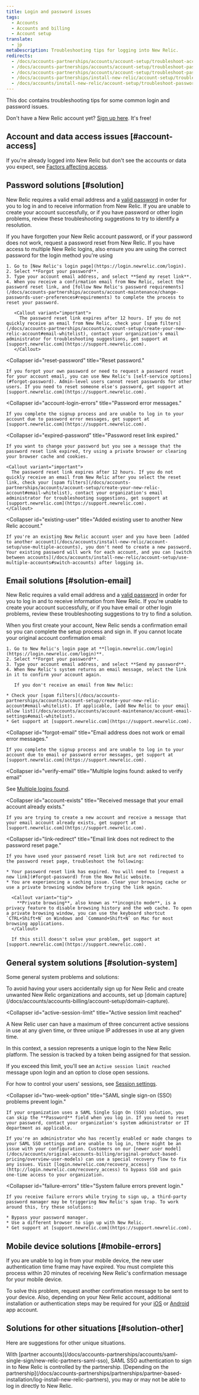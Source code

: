 ```yaml
---
title: Login and password issues
tags:
  - Accounts
  - Accounts and billing
  - Account setup
translate:
  - jp
metaDescription: Troubleshooting tips for logging into New Relic.
redirects:
  - /docs/accounts-partnerships/accounts/account-setup/troubleshoot-account-password-problems
  - /docs/accounts-partnerships/accounts/account-setup/troubleshoot-password-or-login-problems
  - /docs/accounts-partnerships/accounts/account-setup/troubleshoot-password-email-address-login-problems
  - /docs/accounts-partnerships/install-new-relic/account-setup/troubleshoot-password-email-address-login-problems
  - /docs/accounts/install-new-relic/account-setup/troubleshoot-password-email-address-login-problems
---
```



This doc contains troubleshooting tips for some common login and password issues. 

Don't have a New Relic account yet? [Sign up here](https://newrelic.com/signup). It's free!

## Account and data access issues [#account-access]

If you're already logged into New Relic but don't see the accounts or data you expect, see [Factors affecting access](/docs/accounts/accounts-billing/general-account-settings/factors-affecting-access-features-data#account-access).

## Password solutions [#solution]

New Relic requires a valid email address and a [valid password](/docs/accounts-partnerships/accounts/account-maintenance/change-passwords-user-preferences#requirements) in order for you to log in and to receive information from New Relic. If you are unable to create your account successfully, or if you have password or other login problems, review these troubleshooting suggestions to try to identify a resolution.

<CollapserGroup>
  <Collapser
    id="forgot-password"
    title="Forgot your password, or your password does not work."
  >
    If you have forgotten your New Relic account password, or if your password does not work, request a password reset from New Relic. If you have access to multiple New Relic logins, also ensure you are using the correct password for the login method you're using

    1. Go to [New Relic's login page](https://login.newrelic.com/login).
    2. Select **Forgot your password**.
    3. Type your account email address, and select **Send my reset link**.
    4. When you receive a confirmation email from New Relic, select the password reset link, and [follow New Relic's password requirements](/docs/accounts-partnerships/accounts/account-maintenance/change-passwords-user-preferences#requirements) to complete the process to reset your password.

       <Callout variant="important">
         The password reset link expires after 12 hours. If you do not quickly receive an email from New Relic, check your [spam filters](/docs/accounts-partnerships/accounts/account-setup/create-your-new-relic-account#email-whitelist), contact your organization's email administrator for troubleshooting suggestions, get support at [support.newrelic.com](https://support.newrelic.com).
       </Callout>
  </Collapser>

  <Collapser
    id="reset-password"
    title="Reset password."
  >
    If you forgot your own password or need to request a password reset for your account email, you can use New Relic's [self-service options](#forgot-password). Admin-level users cannot reset passwords for other users. If you need to reset someone else's password, get support at [support.newrelic.com](https://support.newrelic.com).
  </Collapser>

  <Collapser
    id="account-login-errors"
    title="Password error messages."
  >
    If you complete the signup process and are unable to log in to your account due to password error messages, get support at [support.newrelic.com](https://support.newrelic.com).
  </Collapser>

  <Collapser
    id="expired-password"
    title="Password reset link expired."
  >
    If you want to change your password but you see a message that the password reset link expired, try using a private browser or clearing your browser cache and cookies.

    <Callout variant="important">
      The password reset link expires after 12 hours. If you do not quickly receive an email from New Relic after you select the reset link, check your [spam filters](/docs/accounts-partnerships/accounts/account-setup/create-your-new-relic-account#email-whitelist), contact your organization's email administrator for troubleshooting suggestions, get support at [support.newrelic.com](https://support.newrelic.com).
    </Callout>
  </Collapser>

  <Collapser
    id="existing-user"
    title="Added existing user to another New Relic account."
  >
    If you're an existing New Relic account user and you have been [added to another account](/docs/accounts/install-new-relic/account-setup/use-multiple-accounts), you don't need to create a new password. Your existing password will work for each account, and you can [switch between accounts](/docs/accounts/install-new-relic/account-setup/use-multiple-accounts#switch-accounts) after logging in.
  </Collapser>
</CollapserGroup>

## Email solutions [#solution-email]

New Relic requires a valid email address and a [valid password](/docs/accounts-partnerships/accounts/account-maintenance/change-passwords-user-preferences#requirements) in order for you to log in and to receive information from New Relic. If you're unable to create your account successfully, or if you have email or other login problems, review these troubleshooting suggestions to try to find a solution.

<CollapserGroup>
  <Collapser
    id="no-confirmation-email"
    title="Did not receive new account confirmation email."
  >
    When you first create your account, New Relic sends a confirmation email so you can complete the setup process and sign in. If you cannot locate your original account confirmation email:

    1. Go to New Relic's login page at **[login.newrelic.com/login](https://login.newrelic.com/login)**.
    2. Select **Forgot your password**.
    3. Type your account email address, and select **Send my password**.
    4. When New Relic's system returns an email message, select the link in it to confirm your account again.

       If you don't receive an email from New Relic:

    * Check your [spam filters](/docs/accounts-partnerships/accounts/account-setup/create-your-new-relic-account#email-whitelist). If applicable, [add New Relic to your email allow list](/docs/accounts/accounts/account-maintenance/account-email-settings#email-whitelist).
    * Get support at [support.newrelic.com](https://support.newrelic.com).
  </Collapser>

  <Collapser
    id="forgot-email"
    title="Email address does not work or email error messages."
  >
    If you complete the signup process and are unable to log in to your account due to email or password error messages, get support at [support.newrelic.com](https://support.newrelic.com).
  </Collapser>

  <Collapser
    id="verify-email"
    title="Multiple logins found: asked to verify email"
  >
See [Multiple logins found](/docs/accounts/accounts-billing/account-setup/multiple-logins-found). 
  </Collapser>

  <Collapser
    id="account-exists"
    title="Received message that your email account already exists."
  >
    If you are trying to create a new account and receive a message that your email account already exists, get support at [support.newrelic.com](https://support.newrelic.com).
  </Collapser>

  <Collapser
    id="link-redirect"
    title="Email link does not redirect to the password reset page."
  >
    If you have used your password reset link but are not redirected to the password reset page, troubleshoot the following:

    * Your password reset link has expired. You will need to [request a new link](#forgot-password) from the New Relic website.
    * You are experiencing a caching issue. Clear your browsing cache or use a private browsing window before trying the link again.

      <Callout variant="tip">
        **Private browsing**, also known as **incognito mode**, is a privacy feature to disable browsing history and the web cache. To open a private browsing window, you can use the keyboard shortcut `CTRL+Shift+N` on Windows and `Command+Shift+N` on Mac for most browsing applications.
      </Callout>

      If this still doesn't solve your problem, get support at [support.newrelic.com](https://support.newrelic.com).
  </Collapser>


</CollapserGroup>

## General system solutions [#solution-system]

Some general system problems and solutions:

<CollapserGroup>
  <Collapser
    id="domain-capture"
    title="Capture users with email addresses from your domain"
  >
To avoid having your users accidentally sign up for New Relic and create unwanted New Relic organizations and accounts, set up [domain capture](/docs/accounts/accounts-billing/account-setup/domain-capture).  
</Collapser>

  <Collapser
    id="active-session-limit"
    title="Active session limit reached"
  >
A New Relic user can have a maximum of three concurrent active sessions in use at any given time, or three unique IP addresses in use at any given time. 

In this context, a session represents a unique login to the New Relic platform. The session is tracked by a token being assigned for that session. 

If you exceed this limit, you'll see an `Active session limit reached` message upon login and an option to close open sessions.

For how to control your users' sessions, see [Session settings](/docs/accounts/accounts-billing/new-relic-one-user-management/authentication-domains-saml-sso-scim-more#session-mgmt).  
</Collapser>

  <Collapser
    id="two-week-option"
    title="SAML single sign-on (SSO) problems prevent login."
  >
    If your organization uses a SAML Single Sign On (SSO) solution, you can skip the **Password** field when you log in. If you need to reset your password, contact your organization's system administrator or IT department as applicable.

    If you're an administrator who has recently enabled or made changes to your SAML SSO settings and are unable to log in, there might be an issue with your configuration. Customers on our [newer user model](/docs/accounts/original-accounts-billing/original-product-based-pricing/overview-user-models) can use a special recovery flow to fix any issues. Visit [login.newrelic.com/recovery_access](http://login.newrelic.com/recovery_access) to bypass SSO and gain one-time access to your organization.
  </Collapser>

  <Collapser
    id="failure-errors"
    title="System failure errors prevent login."
  >
    If you receive failure errors while trying to sign up, a third-party password manager may be triggering New Relic's spam trap. To work around this, try these solutions:

    * Bypass your password manager.
    * Use a different browser to sign up with New Relic.
    * Get support at [support.newrelic.com](https://support.newrelic.com).
  </Collapser>
</CollapserGroup>

## Mobile device solutions [#mobile-errors]

If you are unable to log in from your mobile device, the new user authentication time frame may have expired. You must complete this process within 20 minutes of receiving New Relic's confirmation message for your mobile device.

To solve this problem, request another confirmation message to be sent to your device. Also, depending on your New Relic account, additional installation or authentication steps may be required for your [iOS](/docs/mobile-apps/new-relic-ios-app/features/ios-user-settings-authentication) or [Android](/docs/mobile-apps/new-relic-android-app/features/android-authentication) app account.

## Solutions for other situations [#solution-other]

Here are suggestions for other unique situations.

<CollapserGroup>
  <Collapser
    id="partner-errors"
    title="Unable to log in from your New Relic partner account."
  >
    With [partner accounts](/docs/accounts-partnerships/accounts/saml-single-sign/new-relic-partners-saml-sso), SAML SSO authentication to sign in to New Relic is controlled by the partnership. [Depending on the partnership](/docs/accounts-partnerships/partnerships/partner-based-installation/log-install-new-relic-partners), you may or may not be able to log in directly to New Relic.
  </Collapser>
</CollapserGroup>
